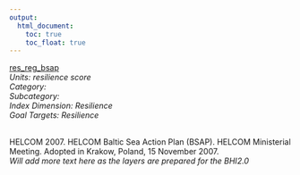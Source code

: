 ```yaml
---
output:
  html_document:
    toc: true
    toc_float: true
---
```


[res_reg_bsap](https://github.com/OHI-Science/bhi/blob/master/baltic/layers/res_reg_bsap_bhi2015.csv)\
*Units: resilience score*\
*Category:*\
*Subcategory:*\
*Index Dimension: Resilience*\
*Goal Targets: Resilience*\
<br>

HELCOM 2007. HELCOM Baltic Sea Action Plan (BSAP). HELCOM Ministerial Meeting. Adopted in Krakow, Poland, 15 November 2007.\
*Will add more text here as the layers are prepared for the BHI2.0*



<br>

